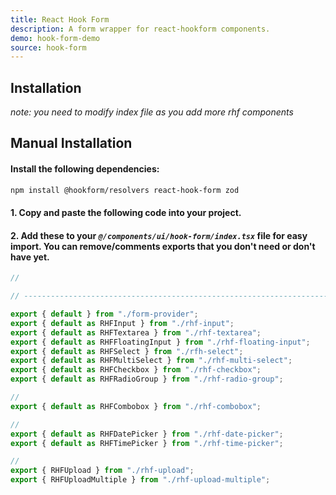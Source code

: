 ```yaml
---
title: React Hook Form
description: A form wrapper for react-hookform components.
demo: hook-form-demo
source: hook-form
---
```


## Installation
*note: you need to modify index file as you add more rhf components*
<ComponentInstallation name="form-provider" />

## Manual Installation
#### Install the following dependencies:
```bash
npm install @hookform/resolvers react-hook-form zod
```

#### 1. Copy and paste the following code into your project.

<ComponentSource name="rhf-form" filePath="@/components/ui/hook-form/form-provider.tsx"/>

#### 2. Add these to your *`@/components/ui/hook-form/index.tsx`* file for easy import. You can remove/comments exports that you don't need or don't have yet.
```ts
//

// ----------------------------------------------------------------------

export { default } from "./form-provider";
export { default as RHFInput } from "./rhf-input";
export { default as RHFTextarea } from "./rhf-textarea";
export { default as RHFFloatingInput } from "./rhf-floating-input";
export { default as RHFSelect } from "./rfh-select";
export { default as RHFMultiSelect } from "./rhf-multi-select";
export { default as RHFCheckbox } from "./rhf-checkbox";
export { default as RHFRadioGroup } from "./rhf-radio-group";

//
export { default as RHFCombobox } from "./rhf-combobox";

//
export { default as RHFDatePicker } from "./rhf-date-picker";
export { default as RHFTimePicker } from "./rhf-time-picker";

//
export { RHFUpload } from "./rhf-upload";
export { RHFUploadMultiple } from "./rhf-upload-multiple";
```